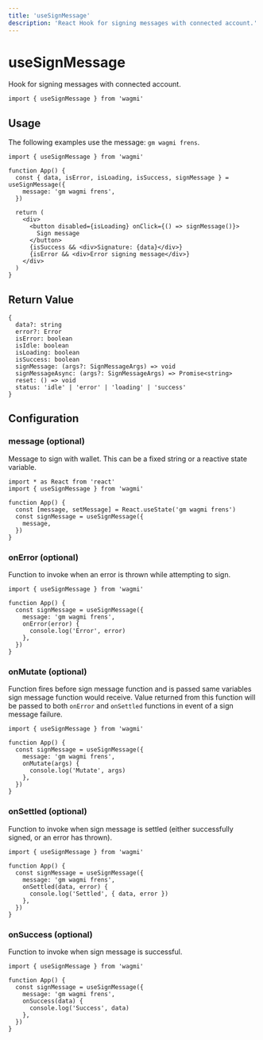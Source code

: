 ```yaml
---
title: 'useSignMessage'
description: 'React Hook for signing messages with connected account.'
---
```


# useSignMessage

Hook for signing messages with connected account.

```tsx
import { useSignMessage } from 'wagmi'
```

## Usage

The following examples use the message: `gm wagmi frens`.

```tsx
import { useSignMessage } from 'wagmi'

function App() {
  const { data, isError, isLoading, isSuccess, signMessage } = useSignMessage({
    message: 'gm wagmi frens',
  })

  return (
    <div>
      <button disabled={isLoading} onClick={() => signMessage()}>
        Sign message
      </button>
      {isSuccess && <div>Signature: {data}</div>}
      {isError && <div>Error signing message</div>}
    </div>
  )
}
```

## Return Value

```tsx
{
  data?: string
  error?: Error
  isError: boolean
  isIdle: boolean
  isLoading: boolean
  isSuccess: boolean
  signMessage: (args?: SignMessageArgs) => void
  signMessageAsync: (args?: SignMessageArgs) => Promise<string>
  reset: () => void
  status: 'idle' | 'error' | 'loading' | 'success'
}
```

## Configuration

### message (optional)

Message to sign with wallet. This can be a fixed string or a reactive state variable.

```tsx {7}
import * as React from 'react'
import { useSignMessage } from 'wagmi'

function App() {
  const [message, setMessage] = React.useState('gm wagmi frens')
  const signMessage = useSignMessage({
    message,
  })
}
```

### onError (optional)

Function to invoke when an error is thrown while attempting to sign.

```tsx {6-8}
import { useSignMessage } from 'wagmi'

function App() {
  const signMessage = useSignMessage({
    message: 'gm wagmi frens',
    onError(error) {
      console.log('Error', error)
    },
  })
}
```

### onMutate (optional)

Function fires before sign message function and is passed same variables sign message function would receive. Value returned from this function will be passed to both `onError` and `onSettled` functions in event of a sign message failure.

```tsx {6-8}
import { useSignMessage } from 'wagmi'

function App() {
  const signMessage = useSignMessage({
    message: 'gm wagmi frens',
    onMutate(args) {
      console.log('Mutate', args)
    },
  })
}
```

### onSettled (optional)

Function to invoke when sign message is settled (either successfully signed, or an error has thrown).

```tsx {6-8}
import { useSignMessage } from 'wagmi'

function App() {
  const signMessage = useSignMessage({
    message: 'gm wagmi frens',
    onSettled(data, error) {
      console.log('Settled', { data, error })
    },
  })
}
```

### onSuccess (optional)

Function to invoke when sign message is successful.

```tsx {6-8}
import { useSignMessage } from 'wagmi'

function App() {
  const signMessage = useSignMessage({
    message: 'gm wagmi frens',
    onSuccess(data) {
      console.log('Success', data)
    },
  })
}
```
